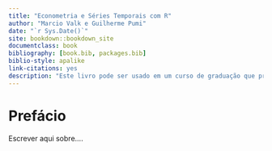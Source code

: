 ```yaml
--- 
title: "Econometria e Séries Temporais com R"
author: "Marcio Valk e Guilherme Pumi"
date: "`r Sys.Date()`"
site: bookdown::bookdown_site
documentclass: book
bibliography: [book.bib, packages.bib]
biblio-style: apalike
link-citations: yes
description: "Este livro pode ser usado em um curso de graduação que proponha estudar econometria e séreis temporais em um nível introdutório. No entanto, também é abordado um pouco da teoria e tecnicalidade."
---
```


# Prefácio {-}

Escrever aqui sobre....
